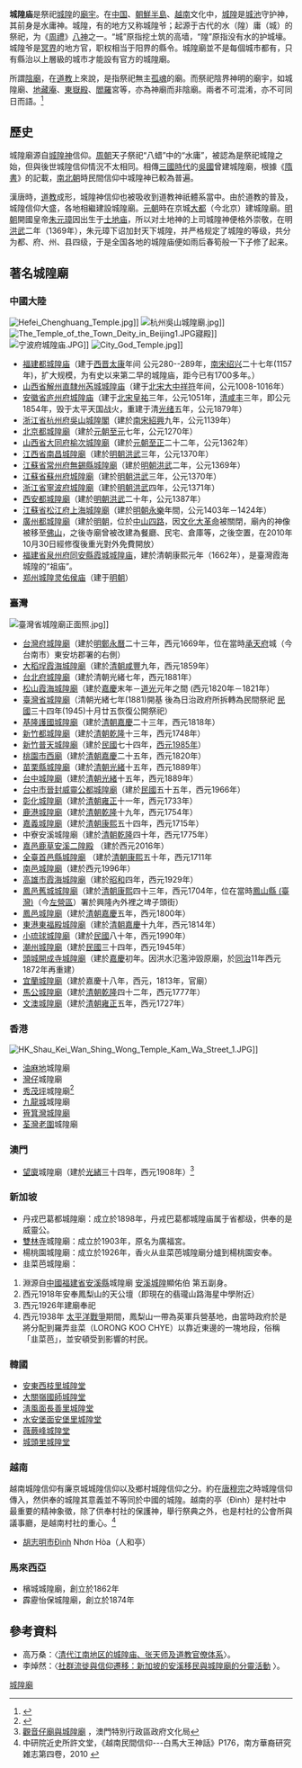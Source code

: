 {{道教}}{{中國民間信仰}}
'''城隍庙'''是祭祀[[城隍|城隍]]的[[廟宇|廟宇]]。在[[中国|中国]]、[[朝鮮半島|朝鮮半島]]、[[越南|越南]]文化中，[[城隍|城隍]]是[[城池|城池]]守护神，其前身是水庸神。城隍，有的地方又称城隍爷；起源于古代的水（隍）庸（城）的祭祀，为《[[周禮|周禮]]》[[八蜡|八神]]之一。“城”原指挖土筑的高墙，“隍”原指没有水的护城壕。城隍爷是[[冥界|冥界]]的地方官，职权相当于阳界的縣令。城隍廟並不是每個城市都有，只有縣治以上層級的城市才能設有官方的城隍廟。

所謂[[陰廟|陰廟]]，在[[道教|道教]]上來說，是指祭祀無主[[孤魂信仰|孤魂]]的廟。而祭祀陰界神明的廟宇，如城隍廟、[[地藏庵|地藏庵]]、[[東嶽殿|東嶽殿]]、[[閻羅|閻羅]]宮等，亦為神廟而非陰廟。兩者不可混淆，亦不可同日而語。<ref>{{Cite web |url=http://www.chaujou.gov.tw/index.php?page=news&ntype=3&NID=291 |title=屏東縣潮州鎮 城隍觀光文化祭 |accessdate=2013-08-09 |archive-date=2016-03-04 |archive-url=https://web.archive.org/web/20160304135001/http://www.chaujou.gov.tw/index.php?page=news&ntype=3&NID=291 |dead-url=no }}</ref>

==歷史==
城隍廟源自[[城隍神|城隍神]]信仰。[[周朝|周朝]]天子祭祀“八蜡”中的“水庸”，被認為是祭祀城隍之始，但與後世城隍信仰情況不太相同。相傳[[三國時代|三國時代]]的[[吳國|吳國]]曾建城隍廟，根據《[[隋書|隋書]]》的記載，[[南北朝|南北朝]]時民間信仰中城隍神已較為普遍。

漢唐時，[[道教|道教]]成形，城隍神信仰也被吸收到道教神祇體系當中。由於道教的普及，城隍信仰大盛，各地相繼建設城隍廟。[[元朝|元朝]]時在京城[[大都|大都]]（今北京）建城隍廟。[[明朝|明朝]]開國皇帝[[朱元璋|朱元璋]]因出生于[[土地庙|土地庙]]，所以对土地神的上司城隍神便格外崇敬，在明[[洪武|洪武]]二年（1369年），朱元璋下诏加封天下城隍，并严格规定了城隍的等级，共分为都、府、州、县四级，于是全国各地的城隍庙便如雨后春筍般一下子修了起来。

==著名城隍廟==
===中國大陸===
[[File:Hefei_Chenghuang_Temple.jpg|thumb]]]]
[[File:杭州吳山城隍廟.jpg|thumb]]]]
[[File:The_Temple_of_the_Town_Deity_in_Beijing1.JPG|thumb]]寢殿]]
[[File:宁波府城隍庙.JPG|thumb]]]]
[[File:City_God_Temple.jpg|thumb]]]]
* [[福建都城隍庙|福建都城隍庙]]（建于[[西晋|西晋]][[太康|太康]]年间 公元280--289年，[[南宋|南宋]][[绍兴|绍兴]]二十七年(1157年)，扩大规模，为有史以来第二早的城隍庙，距今已有1700多年。）
* [[山西省_(清)|山西省]][[解州直隸州|解州直隸州]][[芮城城隍庙|芮城城隍庙]]（建于[[北宋|北宋]][[大中祥符|大中祥符]]年间，公元1008-1016年）
* [[安徽省_(清)|安徽省]][[庐州府城隍庙|庐州府城隍庙]]（建于[[北宋|北宋]][[皇祐|皇祐]]三年，公元1051年，[[清朝|清]][[咸丰|咸丰]]三年，即公元1854年，毁于太平天国战火，重建于清[[光绪|光绪]]五年，公元1879年）
* [[浙江省_(清)|浙江省]][[杭州府|杭州府]][[吴山_(杭州)|吳山]][[城隍閣|城隍閣]]（建於[[南宋|南宋]][[紹興_(南宋)|紹興]]九年，公元1139年）
* [[北京都城隍廟|北京都城隍廟]]（建於[[元朝|元朝]][[至元_(忽必烈)|至元]]七年，公元1270年）
* [[山西省_(清)|山西省]][[大同府|大同府]][[榆次城隍廟|榆次城隍廟]]（建於[[元朝|元朝]][[至正|至正]]二十二年，公元1362年）
* [[江西省_(清)|江西省]][[南昌城隍廟|南昌城隍廟]]（建於[[明朝|明朝]][[洪武|洪武]]三年，公元1370年）
* [[江蘇省_(清)|江蘇省]][[常州府|常州府]][[無錫縣城隍廟舊址|無錫縣城隍廟]]（建於[[明朝|明朝]][[洪武|洪武]]二年，公元1369年）
* [[江蘇省_(清)|江蘇省]][[蘇州府城隍廟|蘇州府城隍廟]]（建於[[明朝|明朝]][[洪武|洪武]]三年，公元1370年）
* [[浙江省_(清)|浙江省]][[寧波府城隍廟|寧波府城隍廟]]（建於[[明朝|明朝]][[洪武|洪武]]四年，公元1371年）
* [[西安都城隍廟|西安都城隍廟]]（建於[[明朝|明朝]][[洪武|洪武]]二十年，公元1387年）
* [[江蘇省_(清)|江蘇省]][[松江府|松江府]][[上海城隍廟|上海城隍廟]]（建於[[明朝|明朝]][[永樂|永樂]]年間，公元1403年－1424年）
* [[廣州都城隍廟|廣州都城隍廟]]（建於[[明朝|明朝]]，位於[[中山路_(廣州)|中山四路]]，因[[文化大革命|文化大革命]]被關閉，廟內的神像被移至[[佛山|佛山]]，之後寺廟曾被改建為餐廳、民宅、倉庫等，之後空置，在2010年10月30日經修復後重光對外免費開放）
* [[福建省_(清)|福建省]][[泉州府|泉州府]][[同安縣|同安縣]][[霞海城隍|霞城城隍庙]]，建於清朝康熙元年（1662年），是臺灣霞海城隍的“祖庙”。
*[[郑州城隍庙|郑州城隍灵佑侯庙]]（建于[[明朝|明朝]]）

===臺灣===
{{main|臺灣城隍廟列表}}
[[File:臺灣省城隍廟正面照.jpg|thumb]]]]
* [[台灣府城隍廟|台灣府城隍廟]]（建於[[鄭氏王朝|明鄭]][[永曆_(南明)|永曆]]二十三年，西元1669年，位在當時[[承天府|承天府]]城（今台南市）東安坊郡署的右側）
* [[大稻埕霞海城隍廟|大稻埕霞海城隍廟]]（建於[[清朝|清朝]][[咸豐|咸豐]]九年，西元1859年）
* [[台北府城隍廟|台北府城隍廟]]（建於清朝光緒七年，西元1881年）
* [[松山霞海城隍廟|松山霞海城隍廟]]（建於[[嘉慶|嘉慶]]末年－[[道光|道光]]元年之間 (西元1820年－1821年）
* [[臺灣省城隍廟|臺灣省城隍廟]]（清朝光緒七年(1881)開基 後為日治政府所拆轉為民間祭祀 [[中華民國|民國]]三十四年(1945)十月廿五恢復公開祭祀）
* [[基隆護國城隍廟|基隆護國城隍廟]]（建於[[清朝|清朝]][[嘉慶|嘉慶]]二十三年，西元1818年）
* [[新竹都城隍廟|新竹都城隍廟]]（建於[[清朝|清朝]][[乾隆|乾隆]]十三年，西元1748年）
* [[新竹普天城隍廟|新竹普天城隍廟]]（建於[[中華民國|民國]]七十四年，[[西元|西元]][[1985年|1985年]]）
* [[桃園市西廟|桃園市西廟]]（建於[[清朝|清朝]][[嘉慶|嘉慶]]二十五年，西元1820年）
* [[苗栗縣城隍廟|苗栗縣城隍廟]]（建於[[清朝|清朝]][[光緒|光緒]]十五年，西元1889年）
* [[台中城隍廟|台中城隍廟]]（建於[[清朝|清朝]][[光緒|光緒]]十五年，西元1889年）
* [[台中市晉封威靈公都城隍廟|台中市晉封威靈公都城隍廟]]（建於[[中華民國|民國]]五十五年，西元1966年）
* [[彰化城隍廟|彰化城隍廟]]（建於[[清朝|清朝]][[雍正|雍正]]十一年，西元1733年）
* [[鹿港城隍廟|鹿港城隍廟]]（建於[[清朝|清朝]][[乾隆|乾隆]]十九年，西元1754年）
* [[嘉義城隍廟|嘉義城隍廟]]（建於[[清朝|清朝]][[康熙|康熙]]五十四年，西元1715年）
* 中寮安溪城隍廟（建於[[清朝|清朝]][[乾隆|乾隆]]四十年，西元1775年）
* [https://www.facebook.com/嘉邑二隍殿-安溪城隍爺-395998540467607/ 嘉邑鹿草安溪二隍殿] {{Wayback|url=https://www.facebook.com/%E5%98%89%E9%82%91%E4%BA%8C%E9%9A%8D%E6%AE%BF-%E5%AE%89%E6%BA%AA%E5%9F%8E%E9%9A%8D%E7%88%BA-395998540467607/ |date=20210102185745 }}（建於西元2016年）
* [[全臺首邑縣城隍廟|全臺首邑縣城隍廟]] （建於[[清朝|清朝]][[康熙|康熙]]五十年，西元1711年
* [[南邑城隍廟|南邑城隍廟]]（建於西元1996年）
* [[高雄市霞海城隍廟|高雄市霞海城隍廟]]（建於[[昭和|昭和]]四年，西元1929年）
* [[鳳邑舊城城隍廟|鳳邑舊城城隍廟]]（建於[[清朝|清朝]][[康熙|康熙]]四十三年，西元1704年，位在當時[[鳳山縣_(臺灣)|鳳山縣 (臺灣)]]（今[[左營區|左營區]]）署於興隆內外裡之埤子頭街）
* [[鳳邑城隍廟|鳳邑城隍廟]]（建於[[清朝|清朝]][[嘉慶|嘉慶]]五年，西元1800年）
* [[東港東福殿城隍廟|東港東福殿城隍廟]]（建於[[清朝|清朝]][[嘉慶|嘉慶]]十九年，西元1814年）
* [[小琉球城隍廟|小琉球城隍廟]]（建於[[中華民國|民國]]八十年，西元1990年）
* [[潮州城隍廟|潮州城隍廟]]（建於[[中華民國|民國]]三十四年，西元1945年）
* [[頭城開成寺城隍廟|頭城開成寺城隍廟]]（建於[[嘉慶|嘉慶]]初年。因洪水氾濫沖毀原廟，於[[同治|同治]]11年西元1872年再重建）
*[[宜蘭城隍廟|宜蘭城隍廟]]（建於嘉慶十八年，西元，1813年，官廟）
* [[馬公城隍廟|馬公城隍廟]]（建於[[清朝|清朝]][[乾隆|乾隆]]四十二年，西元1777年）
* [[文澳城隍廟|文澳城隍廟]]（建於[[清朝|清朝]][[雍正|雍正]]五年，西元1727年）

=== 香港 ===
[[File:HK_Shau_Kei_Wan_Shing_Wong_Temple_Kam_Wa_Street_1.JPG|thumb]]]]
* [[油麻地|油麻地]]城隍廟
* [[灣仔|灣仔]]城隍廟
* [[秀茂坪|秀茂坪]]城隍廟<ref>{{cite news | author=鐘兆倫 | title=政府搵笨趕絕廟宇 | url=http://www.kui.name/event/2008-08-04/%E6%94%BF%E5%BA%9C%E6%90%B5%E7%AC%A8%E8%B6%95%E7%B5%95%E5%BB%9F%E5%AE%87.htm | publisher=東方日報 | pages=A27 | date=2008-08-04 | accessdate=2009-08-24 | archive-date=2018-10-01 | archive-url=https://web.archive.org/web/20181001224811/http://www.kui.name/event/2008-08-04/%E6%94%BF%E5%BA%9C%E6%90%B5%E7%AC%A8%E8%B6%95%E7%B5%95%E5%BB%9F%E5%AE%87.htm | dead-url=no }}</ref>
* [[九龍城|九龍城]]城隍廟
* [[筲箕灣城隍廟|筲箕灣城隍廟]]
* [[荃灣|荃灣]][[老圍|老圍]]城隍廟

=== 澳門 ===
* [[望廈村|望廈]]城隍廟（建於[[光緒|光緒]]三十四年，西元1908年）<ref>[http://www.macauheritage.net/address/index.asp?K=m&I=a&N=22&M=5 觀音仔廟與城隍廟] {{Wayback|url=http://www.macauheritage.net/address/index.asp?K=m&I=a&N=22&M=5 |date=20160304193613 }}，澳門特別行政區政府文化局</ref>

=== 新加坡 ===
* 丹戎巴葛都城隍廟：成立於1898年，丹戎巴葛都城隍庙属于省都级，供奉的是威靈公。
* [[蓮山雙林禪寺|雙林寺]]城隍廟：成立於1903年，原名为廣福宮。
* 楊桃園城隍廟：成立於1926年，香火从韭菜芭城隍廟分爐到楊桃園安奉。
* 韭菜芭城隍廟：
# 淵源自[[中國|中國]][[福建省|福建省]][[安溪縣|安溪縣]]城隍廟 [[安溪城隍|安溪城隍]]顯佑伯 第五副身。
# 西元1918年安奉鳳梨山的天公壇（即現在的翡瓏山路海星中學附近）
# 西元1926年建廟奉祀
# 西元1938年 [[太平洋戰爭|太平洋戰爭]]期間，鳳梨山一帶為英軍兵營基地，由當時政府於是將分配到羅弄韭菜（LORONG KOO CHYE）以靠近東邊的一塊地段，俗稱「韭菜芭」，並安頓受到影響的村民。

===韓國===
{{main|{{link-ko|城隍堂|성황당}}}}
*[[安東西枝里城隍堂|安東西枝里城隍堂]]
*[[大關嶺國師城隍堂|大關嶺國師城隍堂]]
*[[淸風面長善里城隍堂|淸風面長善里城隍堂]]
*[[水安堡面安堡里城隍堂|水安堡面安堡里城隍堂]]
*[[薇蕨峰城隍堂|薇蕨峰城隍堂]]
*[[城頭里城隍堂|城頭里城隍堂]]

===越南===
越南城隍信仰有廉京城城隍信仰以及鄉村城隍信仰之分。約在[[唐穆宗|唐穆宗]]之時城隍信仰傳入，然供奉的城隍其意義並不等同於中國的城隍。越南的亭（Ðình）是村社中最重要的精神象徵，除了供奉村社的保護神，舉行祭典之外，也是村社的公會所與議事廳，是越南村社的重心。<ref>中研院近史所許文堂，《越南民間信仰---白馬大王神話》P176，南方華裔研究雑志第四卷，2010 {{cite web |url=https://chl.anu.edu.au/publications/csds/csds2010/18-3C_CSDS_2010_Shiu.pdf |title=存档副本 |accessdate=2014-10-24 |deadurl=yes |archiveurl=https://web.archive.org/web/20130517014240/http://chl.anu.edu.au/publications/csds/csds2010/18-3C_CSDS_2010_Shiu.pdf |archivedate=2013-05-17 }}</ref>
*[[胡志明市|胡志明市]]Đình Nhơn Hòa（人和亭）

===馬來西亞===
* 檳城城隍廟，創立於1862年
* 霹靂怡保城隍廟，創立於1874年

== 參考資料 ==
{{reflist|2}}
*高万桑：〈[https://web.archive.org/web/20190502071630/http://qsyj.iqh.net.cn/CN/abstract/abstract87.shtml 清代江南地区的城隍庙、张天师及道教官僚体系]〉。
*李焯然：〈[http://www.his.ncku.edu.tw/chinese/uploadeds/363.pdf 社群流徙與信仰遷移：新加坡的安溪移民與城隍廟的分靈活動] {{Wayback|url=http://www.his.ncku.edu.tw/chinese/uploadeds/363.pdf |date=20210111224943 }}〉。
[[Category:城隍廟|]]